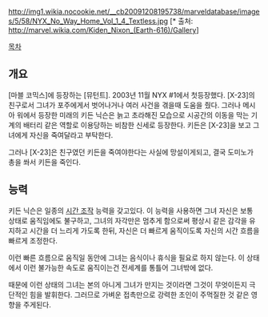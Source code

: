 http://img1.wikia.nocookie.net/__cb20091208195738/marveldatabase/images/5/58/NYX_No_Way_Home_Vol_1_4_Textless.jpg [* 출처: http://marvel.wikia.com/Kiden_Nixon_(Earth-616)/Gallery]

[[목차]]
== 개요 ==
[마블 코믹스]에 등장하는 [뮤턴트]. 2003년 11월 NYX #1에서 첫등장했다. [X-23]의 친구로서 그녀가 포주에게서 벗어나거나 여러 사건을 겪을때 도움을 줬다. 그러나 메시아 워에서 등장한 미래의 키든 닉슨은 늙고 초라해진 모습으로 시공간의 이동을 막는 기계의 배터리 같은 역할로 이용당하는 비참한 신세로 등장한다. 키든은 [X-23]을 보고 그녀에게 자신을 죽여달라고 부탁한다. 

그러나 [X-23]은 친구였던 키든을 죽여야한다는 사실에 망설이게되고, 결국 도미노가 총을 쏴서 키든을 죽인다.

== 능력 ==
키든 닉슨은 일종의 [[시간 조작]] 능력을 갖고있다. 이 능력을 사용하면 그녀 자신은 보통 상태로 움직임에도 불구하고, 그녀의 자각만은 멈추게 함으로써 평상시 같은 감각을 유지하고 시간을 더 느리게 가도록 한뒤, 자신은 더 빠르게 움직이도록 자신의 시간 흐름을 빠르게 조정한다.

이런 빠른 흐름으로 움직일 동안에 그녀는 음식이나 휴식을 필요로 하지 않는다. 이 상태에서 이런 불가능한 속도로 움직이는건 전세계를 통틀어 그녀밖에 없다.

때문에 이런 상태의 그녀는 본의 아니게 그녀가 만지는 것이라면 그것이 무엇이든지 극단적인 힘을 발휘한다. 그러므로 가벼운 접촉만으로 강력한 초인이 주먹질한 것 같은 영향을 주게된다.
